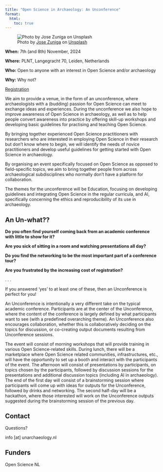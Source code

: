 ```yaml
---
title: "Open Science in Archaeology: An Unconference"
format: 
  html: 
    toc: true
---
```


![Photo by <a href="https://unsplash.com/@jramiroz98?utm_content=creditCopyText&utm_medium=referral&utm_source=unsplash">Jose Zuniga</a> on <a href="https://unsplash.com/photos/bikes-on-bridge-oaBLgCmm9NI?utm_content=creditCopyText&utm_medium=referral&utm_source=unsplash">Unsplash</a>](https://images.unsplash.com/photo-1576025816600-756e7df7d0b4?q=80&w=1974&auto=format&fit=crop&ixlib=rb-4.0.3&ixid=M3wxMjA3fDB8MHxwaG90by1wYWdlfHx8fGVufDB8fHx8fA%3D%3D)


::: {.callout}

**When:** 7th (and 8th) November, 2024

**Where:** PLNT, Langegracht 70, Leiden, Netherlands

**Who:** Open to anyone with an interest in Open Science and/or archaeology

**Why:** Why not?

<a class="button" href="registration.html" aria-label="Go to the registration page"><span>Registration</span></a>

:::

We aim to provide a venue, in the form of an unconference, where archaeologists with a (budding) passion
for Open Science can meet to exchange ideas and experiences. During the unconference we also hope to
improve awareness of Open Science in archaeology, as well as to help people convert awareness into
practice by offering skill-up workshops and developing basic guidelines for practising and teaching Open Science.

By bringing together experienced Open Science practitioners with researchers who are interested in employing
Open Science in their research but don’t know where to begin, we will identify the needs of novice
practitioners and develop useful guidelines for getting started with Open Science in archaeology.

By organising an event specifically focused on Open Science as opposed to field-specific topics,
we aim to bring together people from across archaeological subdisciplines who normally don’t have
a platform for collaboration. 

The themes for the unconference will be Education, focusing on developing
guidelines and integrating Open Science in the regular curricula, and AI, specifically concerning the
ethics and reproducibility of its use in archaeology.



## An Un-what??

::: {.questions}
**Do you often find yourself coming back from an academic conference with little to show for it?**

**Are you sick of sitting in a room and watching presentations all day?**

**Do you find the networking to be the most important part of a conference tour?**

**Are you frustrated by the increasing cost of registration?**

. . .

:::

If you answered 'yes' to at least one of these, then an Unconference is perfect for you!

An Unconference is intentionally a very different take on the typical academic conference.
Participants are at the center of the Unconference, where the content of the conference
is largely defined by what participants want to see (with a predefined overarching theme).
An Unconference also encourages collaboration, whether this is collaboratively deciding on
the topics for discussion, or co-creating output documents resulting from Unconference
sessions.

The event will consist of morning workshops that will provide training in various
Open Science-related skills. During lunch, there will be a marketplace where Open Science
related communities, infrastructures, etc., will have the opportunity to set up a booth and
interact with the participants of the event. The afternoon will consist of presentations by
participants, on topics chosen by the participants, followed by discussion sessions for the
presentations and additional discussion topics (including AI in archaeology). The end of the
first day will consist of a brainstorming session where participants will come up with ideas
for outputs for the Unconference, followed by drinks and networking. The second half-day will
be a hackathon, where those interested will work on the Unconference outputs suggested during
the brainstorming session of the previous day.

## Contact

Questions?

info [at] unarchaeology.nl

## Funders

Open Science NL
